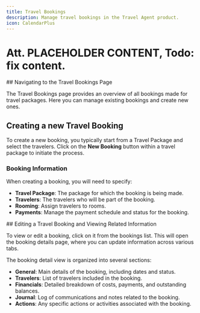 ```yaml
---
title: Travel Bookings
description: Manage travel bookings in the Travel Agent product.
icon: CalendarPlus
---
```



# Att. PLACEHOLDER CONTENT, Todo: fix content.

<Steps>
<Step>
## Navigating to the Travel Bookings Page

The Travel Bookings page provides an overview of all bookings made for travel packages. Here you can manage existing bookings and create new ones.
</Step>
<Step>
## Creating a new Travel Booking

To create a new booking, you typically start from a Travel Package and select the travelers. Click on the **New Booking** button within a travel package to initiate the process.

### Booking Information

When creating a booking, you will need to specify:
- **Travel Package**: The package for which the booking is being made.
- **Travelers**: The travelers who will be part of the booking.
- **Rooming**: Assign travelers to rooms.
- **Payments**: Manage the payment schedule and status for the booking.
</Step>
<Step>
## Editing a Travel Booking and Viewing Related Information

To view or edit a booking, click on it from the bookings list. This will open the booking details page, where you can update information across various tabs.

The booking detail view is organized into several sections:
- **General**: Main details of the booking, including dates and status.
- **Travelers**: List of travelers included in the booking.
- **Financials**: Detailed breakdown of costs, payments, and outstanding balances.
- **Journal**: Log of communications and notes related to the booking.
- **Actions**: Any specific actions or activities associated with the booking.
</Step>
</Steps>
